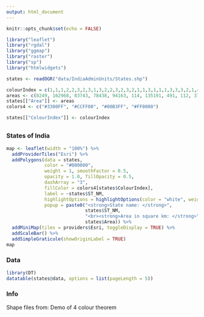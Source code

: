 ```yaml
---
output: html_document
---
```


<style>
    body .main-container {
        max-width: 100%;
        padding: 0;
        margin: 0;
    }
</style>

```r
knitr::opts_chunk$set(echo = FALSE)
```


```r
library("leaflet")
library("rgdal")
library("ggmap")
library("raster")
library("sp")
library("htmlwidgets")

states <- readOGR("data/IndiaAdminUnits/States.shp")

colourIndex = c(1,1,1,2,2,3,2,3,1,3,2,2,3,2,3,2,1,1,3,1,1,1,3,3,3,2,1,4,2,3,3,1,1,4,1,4)
areas <- c(8249, 162968, 83743, 78438, 94163, 114, 135191, 491, 112, 3702, 196024, 44212, 55673, 222236, 79714, 191791, 38863, 32, 308350, 307713, 22327, 22429, 21081, 16579, 1484, 562, 50362, 342239, 7096, 130058, 112077, 10486, 243290, 53483, 88752, 155707)
states[["Area"]] <- areas
colors4 <- c("#3300FF", "#CCFF00", "#00B3FF", "#FF0000")

states[["ColourIndex"]] <- colourIndex
```

## {.tabset}
### States of India

```r
map <- leaflet(width = "100%") %>% 
  addProviderTiles("Esri") %>% 
  addPolygons(data = states, 
              color = "#000000", 
              weight = 1, smoothFactor = 0.5,
              opacity = 1.0, fillOpacity = 0.5,
              dashArray = "3",
              fillColor = colors4[states$ColourIndex],
              label = ~states$ST_NM,
              highlightOptions = highlightOptions(color = "white", weight = 2),
              popup = paste0("<strong>State name: </strong>",
                             states$ST_NM, 
                             "<br><strong>Area in square km: </strong>",
                             states$Area)) %>%
  addMiniMap(tiles = providers$Esri, toggleDisplay = TRUE) %>% 
  addScaleBar() %>%
  addSimpleGraticule(showOriginLabel = TRUE)
map
```

### Data

```r
library(DT)
datatable(states@data, options = list(pageLength = 5))
```

### Info

Shape files from:
Demo of 4 colour theorem